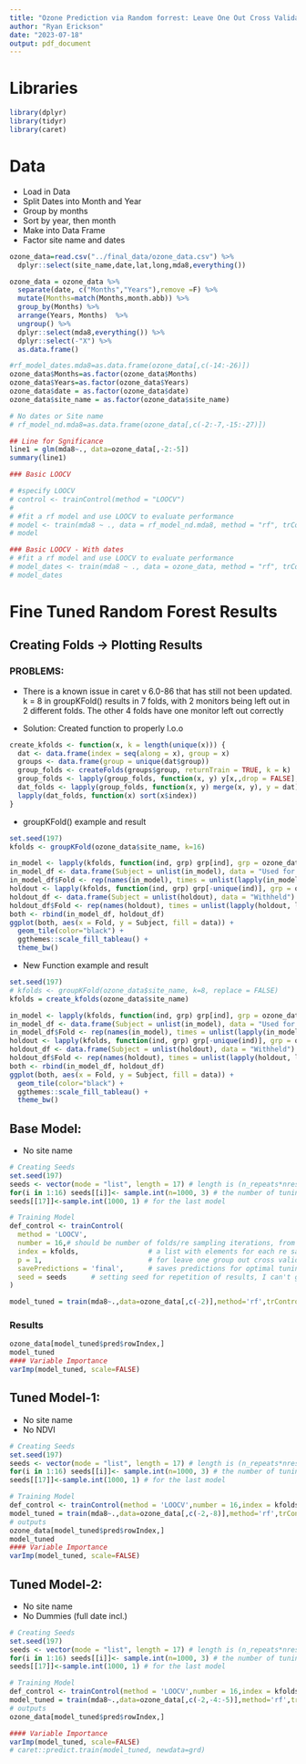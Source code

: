 ```yaml
---
title: "Ozone Prediction via Random forrest: Leave One Out Cross Validation"
author: "Ryan Erickson"
date: "2023-07-18"
output: pdf_document
---
```


# Libraries

```r
library(dplyr)
library(tidyr)
library(caret)
```

# Data

-   Load in Data
-   Split Dates into Month and Year
-   Group by months
-   Sort by year, then month
-   Make into Data Frame
-   Factor site name and dates

```r
ozone_data=read.csv("../final_data/ozone_data.csv") %>% 
  dplyr::select(site_name,date,lat,long,mda8,everything())

ozone_data = ozone_data %>%
  separate(date, c("Months","Years"),remove =F) %>% 
  mutate(Months=match(Months,month.abb)) %>% 
  group_by(Months) %>% 
  arrange(Years, Months)  %>% 
  ungroup() %>% 
  dplyr::select(mda8,everything()) %>% 
  dplyr::select(-"X") %>% 
  as.data.frame()

#rf_model_dates.mda8=as.data.frame(ozone_data[,c(-14:-26)])
ozone_data$Months=as.factor(ozone_data$Months)
ozone_data$Years=as.factor(ozone_data$Years)
ozone_data$date = as.factor(ozone_data$date)
ozone_data$site_name = as.factor(ozone_data$site_name)

# No dates or Site name
# rf_model_nd.mda8=as.data.frame(ozone_data[,c(-2:-7,-15:-27)])
```

```r
## Line for Sgnificance
line1 = glm(mda8~., data=ozone_data[,-2:-5])
summary(line1)
```

```r
### Basic LOOCV

# #specify LOOCV
# control <- trainControl(method = "LOOCV")
# 
# #fit a rf model and use LOOCV to evaluate performance
# model <- train(mda8 ~ ., data = rf_model_nd.mda8, method = "rf", trControl = control)
# model
```

```r
### Basic LOOCV - With dates
# #fit a rf model and use LOOCV to evaluate performance
# model_dates <- train(mda8 ~ ., data = ozone_data, method = "rf", trControl = control)
# model_dates
```

# Fine Tuned Random Forest Results

## Creating Folds -> Plotting Results

### PROBLEMS:

-   There is a known issue in caret v 6.0-86 that has still not been updated. k = 8 in groupKFold() results in 7 folds, with 2 monitors being left out in 2 different folds. The other 4 folds have one monitor left out correctly

- Solution: Created function to properly l.o.o 

```r
create_kfolds <- function(x, k = length(unique(x))) {
  dat <- data.frame(index = seq(along = x), group = x)
  groups <- data.frame(group = unique(dat$group))
  group_folds <- createFolds(groups$group, returnTrain = TRUE, k = k)
  group_folds <- lapply(group_folds, function(x, y) y[x,,drop = FALSE], y = groups)
  dat_folds <- lapply(group_folds, function(x, y) merge(x, y), y = dat)
  lapply(dat_folds, function(x) sort(x$index))
}
```

- groupKFold() example and result

```r
set.seed(197)
kfolds <- groupKFold(ozone_data$site_name, k=16) 

in_model <- lapply(kfolds, function(ind, grp) grp[ind], grp = ozone_data$site_name)
in_model_df <- data.frame(Subject = unlist(in_model), data = "Used for Modeling")
in_model_df$Fold <- rep(names(in_model), times = unlist(lapply(in_model, length)))
holdout <- lapply(kfolds, function(ind, grp) grp[-unique(ind)], grp = ozone_data$site_name)
holdout_df <- data.frame(Subject = unlist(holdout), data = "Withheld")
holdout_df$Fold <- rep(names(holdout), times = unlist(lapply(holdout, length)))
both <- rbind(in_model_df, holdout_df)
ggplot(both, aes(x = Fold, y = Subject, fill = data)) + 
  geom_tile(color="black") + 
  ggthemes::scale_fill_tableau() + 
  theme_bw()
```

- New Function example and result

```r
set.seed(197)
# kfolds <- groupKFold(ozone_data$site_name, k=8, replace = FALSE) 
kfolds = create_kfolds(ozone_data$site_name)

in_model <- lapply(kfolds, function(ind, grp) grp[ind], grp = ozone_data$site_name)
in_model_df <- data.frame(Subject = unlist(in_model), data = "Used for Modeling")
in_model_df$Fold <- rep(names(in_model), times = unlist(lapply(in_model, length)))
holdout <- lapply(kfolds, function(ind, grp) grp[-unique(ind)], grp = ozone_data$site_name)
holdout_df <- data.frame(Subject = unlist(holdout), data = "Withheld")
holdout_df$Fold <- rep(names(holdout), times = unlist(lapply(holdout, length)))
both <- rbind(in_model_df, holdout_df)
ggplot(both, aes(x = Fold, y = Subject, fill = data)) + 
  geom_tile(color="black") + 
  ggthemes::scale_fill_tableau() + 
  theme_bw()
```

## Base Model:
- No site name

```r
# Creating Seeds
set.seed(197)
seeds <- vector(mode = "list", length = 17) # length is (n_repeats*nresampling) + 1: n_repeats=6 * nresampling=1 +1 = 7 
for(i in 1:16) seeds[[i]]<- sample.int(n=1000, 3) # the number of tuning parameters
seeds[[17]]<-sample.int(1000, 1) # for the last model

# Training Model
def_control <- trainControl(
  method = 'LOOCV',
  number = 16,# should be number of folds/re sampling iterations, from groupKFold() -> length(unique(ozone_data$site_name)) = 16
  index = kfolds,                 # a list with elements for each re sampling iteration, created with groupKFold
  p = 1,                          # for leave one group out cross validation: the training percentage (want to leave entire group out)   
  savePredictions = 'final',      # saves predictions for optimal tuning parameter
  seed = seeds      # setting seed for repetition of results, I can't get this to work, stack over flow says it's needed?
)

model_tuned = train(mda8~.,data=ozone_data[,c(-2)],method='rf',trControl=def_control)
```

### Results

```r
ozone_data[model_tuned$pred$rowIndex,]
model_tuned
#### Variable Importance
varImp(model_tuned, scale=FALSE)
```

## Tuned Model-1:
- No site name
- No NDVI

```r
# Creating Seeds
set.seed(197)
seeds <- vector(mode = "list", length = 17) # length is (n_repeats*nresampling) + 1: n_repeats=6 * nresampling=1 +1 = 7 
for(i in 1:16) seeds[[i]]<- sample.int(n=1000, 3) # the number of tuning parameters
seeds[[17]]<-sample.int(1000, 1) # for the last model

# Training Model
def_control <- trainControl(method = 'LOOCV',number = 16,index = kfolds,p = 1,savePredictions = 'final',seed = seeds)
model_tuned = train(mda8~.,data=ozone_data[,c(-2,-8)],method='rf',trControl=def_control)
# outputs
ozone_data[model_tuned$pred$rowIndex,]
model_tuned
#### Variable Importance
varImp(model_tuned, scale=FALSE)
```

## Tuned Model-2:
- No site name
- No Dummies (full date incl.)

```r
# Creating Seeds
set.seed(197)
seeds <- vector(mode = "list", length = 17) # length is (n_repeats*nresampling) + 1: n_repeats=6 * nresampling=1 +1 = 7 
for(i in 1:16) seeds[[i]]<- sample.int(n=1000, 3) # the number of tuning parameters
seeds[[17]]<-sample.int(1000, 1) # for the last model

# Training Model
def_control <- trainControl(method = 'LOOCV',number = 16,index = kfolds,p = 1,savePredictions = 'final',seed = seeds)
model_tuned = train(mda8~.,data=ozone_data[,c(-2,-4:-5)],method='rf',trControl=def_control)
# outputs
ozone_data[model_tuned$pred$rowIndex,]

#### Variable Importance
varImp(model_tuned, scale=FALSE)
# caret::predict.train(model_tuned, newdata=grd)
```
